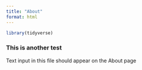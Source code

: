 ```yaml
---
title: "About"
format: html
---
```


```r
library(tidyverse)
```

### This is another test

Text input in this file should appear on the About page
